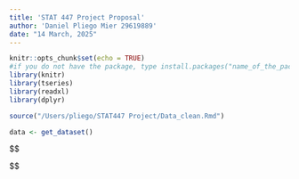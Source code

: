 ```yaml
---
title: 'STAT 447 Project Proposal'
author: 'Daniel Pliego Mier 29619889'
date: "14 March, 2025"
---
```


```r
knitr::opts_chunk$set(echo = TRUE)
#if you do not have the package, type install.packages("name_of_the_package")
library(knitr)
library(tseries)
library(readxl)
library(dplyr)
```



```r
source("/Users/pliego/STAT447 Project/Data_clean.Rmd")

data <- get_dataset()


```



\begingroup\footnotesize
$$
\begin{aligned}
\alpha_{\mu} &\sim \mathrm{Exp}(1) \\
\beta_{\mu}   &\sim \mathrm{Exp}(1) \\
\alpha_{\theta} &\sim \mathrm{Exp}(1) \\
\beta_{\theta}  &\sim \mathrm{Exp}(1) \\

\mu_i    &\sim \mathrm{Gamma}(\alpha_{\mu}, \beta_{\mu}) \\
\theta_i &\sim \mathrm{Gamma}(\alpha_{\theta}, \beta_{\theta}) \\
\phi_i   &\sim \mathrm{Normal}(0, 0.5)\\

X_{f_i} &\sim \mathrm{Normal}(\mu_i, \theta_i) 
   \quad\text{(first observation)} \\
X_n     &\sim \mathrm{Normal}(\mu_i + \phi_i\,(X_{n-1} - \mu_i),\;\theta_i)
  
\end{aligned}
$$
\endgroup